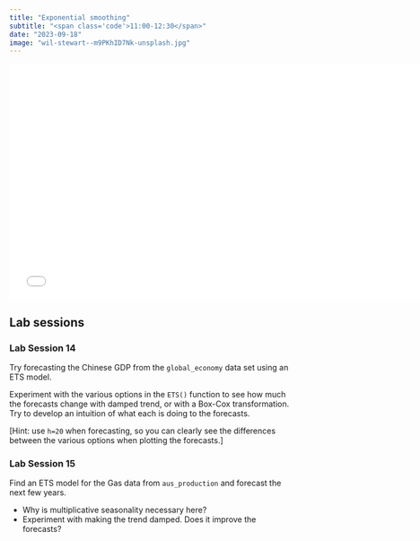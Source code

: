 ```yaml
---
title: "Exponential smoothing"
subtitle: "<span class='code'>11:00-12:30</span>"
date: "2023-09-18"
image: "wil-stewart--m9PKhID7Nk-unsplash.jpg"
---
```


<!-- Materials will be distributed sooner to the event. -->

```{=html}
<embed src="../../materials/7-ets.pdf" type="application/pdf" width="750px" height="420px">
```

## Lab sessions

### Lab Session 14

Try forecasting the Chinese GDP from the `global_economy` data set using an ETS model.

Experiment with the various options in the `ETS()` function to see how much the forecasts change with damped trend, or with a Box-Cox transformation. Try to develop an intuition of what each is doing to the forecasts.

[Hint: use `h=20` when forecasting, so you can clearly see the differences between the various options when plotting the forecasts.]

### Lab Session 15

Find an ETS model for the Gas data from `aus_production` and forecast the next few years.

  * Why is multiplicative seasonality necessary here?
  * Experiment with making the trend damped. Does it improve the forecasts?
